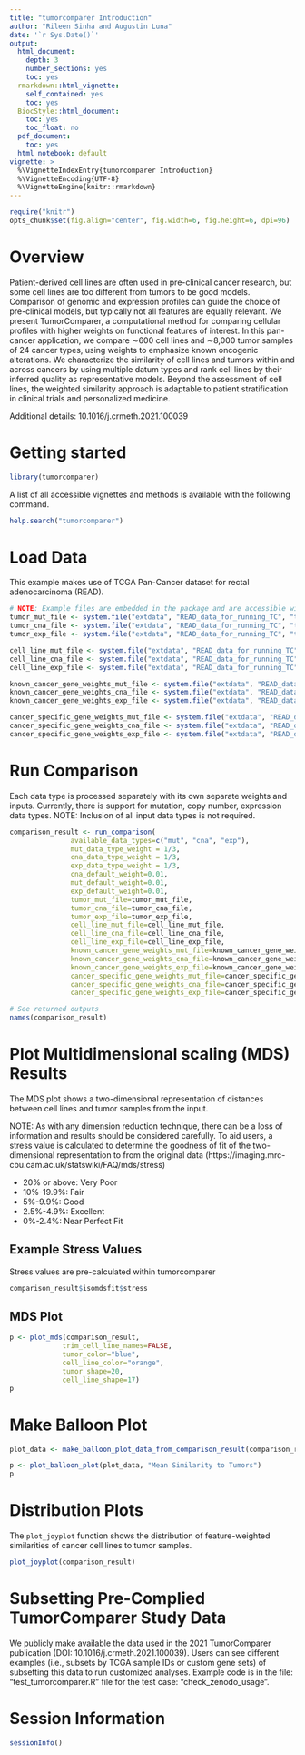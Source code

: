 ```yaml
---
title: "tumorcomparer Introduction"
author: "Rileen Sinha and Augustin Luna"
date: '`r Sys.Date()`'
output:
  html_document:
    depth: 3
    number_sections: yes
    toc: yes
  rmarkdown::html_vignette:
    self_contained: yes
    toc: yes
  BiocStyle::html_document:
    toc: yes
    toc_float: no
  pdf_document:
    toc: yes
  html_notebook: default
vignette: >
  %\VignetteIndexEntry{tumorcomparer Introduction}
  %\VignetteEncoding{UTF-8}
  %\VignetteEngine{knitr::rmarkdown}
---
```


```r
require("knitr")
opts_chunk$set(fig.align="center", fig.width=6, fig.height=6, dpi=96)
```

# Overview

Patient-derived cell lines are often used in pre-clinical cancer research, but some cell lines are too different from tumors to be good models. Comparison of genomic and expression profiles can guide the choice of pre-clinical models, but typically not all features are equally relevant. We present TumorComparer, a computational method for comparing cellular profiles with higher weights on functional features of interest. In this pan-cancer application, we compare ∼600 cell lines and ∼8,000 tumor samples of 24 cancer types, using weights to emphasize known oncogenic alterations. We characterize the similarity of cell lines and tumors within and across cancers by using multiple datum types and rank cell lines by their inferred quality as representative models. Beyond the assessment of cell lines, the weighted similarity approach is adaptable to patient stratification in clinical trials and personalized medicine.

Additional details: 10.1016/j.crmeth.2021.100039

# Getting started 
```r
library(tumorcomparer)
```

A list of all accessible vignettes and methods is available with the following command.

```r
help.search("tumorcomparer")
```

# Load Data

This example makes use of TCGA Pan-Cancer dataset for rectal adenocarcinoma (READ). 

```r
# NOTE: Example files are embedded in the package and are accessible with system.file()
tumor_mut_file <- system.file("extdata", "READ_data_for_running_TC", "tumor_mut.txt", package="tumorcomparer")
tumor_cna_file <- system.file("extdata", "READ_data_for_running_TC", "tumor_cna.txt", package="tumorcomparer")
tumor_exp_file <- system.file("extdata", "READ_data_for_running_TC", "tumor_exp.txt", package="tumorcomparer")

cell_line_mut_file <- system.file("extdata", "READ_data_for_running_TC", "cell_line_mut.txt", package="tumorcomparer")
cell_line_cna_file <- system.file("extdata", "READ_data_for_running_TC", "cell_line_cna.txt", package="tumorcomparer")
cell_line_exp_file <- system.file("extdata", "READ_data_for_running_TC", "cell_line_exp.txt", package="tumorcomparer")

known_cancer_gene_weights_mut_file <- system.file("extdata", "READ_data_for_running_TC", "default_weights_for_known_cancer_genes_mut.txt", package="tumorcomparer")
known_cancer_gene_weights_cna_file <- system.file("extdata", "READ_data_for_running_TC", "default_weights_for_known_cancer_genes_cna.txt", package="tumorcomparer")
known_cancer_gene_weights_exp_file <- system.file("extdata", "READ_data_for_running_TC", "default_weights_for_known_cancer_genes_exp.txt", package="tumorcomparer")

cancer_specific_gene_weights_mut_file <- system.file("extdata", "READ_data_for_running_TC", "Genes_and_weights_mut.txt", package="tumorcomparer")
cancer_specific_gene_weights_cna_file <- system.file("extdata", "READ_data_for_running_TC", "Genes_and_weights_cna.txt", package="tumorcomparer")
cancer_specific_gene_weights_exp_file <- system.file("extdata", "READ_data_for_running_TC", "Genes_and_weights_exp.txt", package="tumorcomparer")
```

# Run Comparison

Each data type is processed separately with its own separate weights and inputs. Currently, there is support for mutation, copy number, expression data types. NOTE: Inclusion of all input data types is not required. 

```r
comparison_result <- run_comparison(
               available_data_types=c("mut", "cna", "exp"), 
               mut_data_type_weight = 1/3,
               cna_data_type_weight = 1/3,
               exp_data_type_weight = 1/3,
               cna_default_weight=0.01, 
               mut_default_weight=0.01,
               exp_default_weight=0.01,
               tumor_mut_file=tumor_mut_file, 
               tumor_cna_file=tumor_cna_file, 
               tumor_exp_file=tumor_exp_file, 
               cell_line_mut_file=cell_line_mut_file, 
               cell_line_cna_file=cell_line_cna_file, 
               cell_line_exp_file=cell_line_exp_file, 
               known_cancer_gene_weights_mut_file=known_cancer_gene_weights_mut_file, 
               known_cancer_gene_weights_cna_file=known_cancer_gene_weights_cna_file, 
               known_cancer_gene_weights_exp_file=known_cancer_gene_weights_exp_file, 
               cancer_specific_gene_weights_mut_file=cancer_specific_gene_weights_mut_file, 
               cancer_specific_gene_weights_cna_file=cancer_specific_gene_weights_cna_file, 
               cancer_specific_gene_weights_exp_file=cancer_specific_gene_weights_exp_file)

# See returned outputs
names(comparison_result)
```

# Plot Multidimensional scaling (MDS) Results

The MDS plot shows a two-dimensional representation of distances between cell lines and tumor samples from the input. 

NOTE: As with any dimension reduction technique, there can be a loss of information and results should be considered carefully. To aid users, a stress value is calculated to determine the goodness of fit of the two-dimensional representation to from the original data (https://imaging.mrc-cbu.cam.ac.uk/statswiki/FAQ/mds/stress)

* 20% or above: Very Poor
* 10%-19.9%: Fair
* 5%-9.9%: Good
* 2.5%-4.9%: Excellent
* 0%-2.4%: Near Perfect Fit

## Example Stress Values 

Stress values are pre-calculated within tumorcomparer

```r
comparison_result$isomdsfit$stress
```

## MDS Plot

```r
p <- plot_mds(comparison_result,
             trim_cell_line_names=FALSE,
             tumor_color="blue",
             cell_line_color="orange",
             tumor_shape=20,
             cell_line_shape=17)
p
```

# Make Balloon Plot 
```r
plot_data <- make_balloon_plot_data_from_comparison_result(comparison_result)

p <- plot_balloon_plot(plot_data, "Mean Similarity to Tumors")
p
```

# Distribution Plots

The `plot_joyplot` function shows the distribution of feature-weighted similarities of cancer cell lines to tumor samples. 

```r
plot_joyplot(comparison_result)
```

# Subsetting Pre-Complied TumorComparer Study Data

We publicly make available the data used in the 2021 TumorComparer publication (DOI: 10.1016/j.crmeth.2021.100039). Users can see different examples (i.e., subsets by TCGA sample IDs or custom gene sets) of subsetting this data to run customized analyses. Example code is in the file: "test_tumorcomparer.R" file for the test case: "check_zenodo_usage".  

# Session Information
```r
sessionInfo()
```






